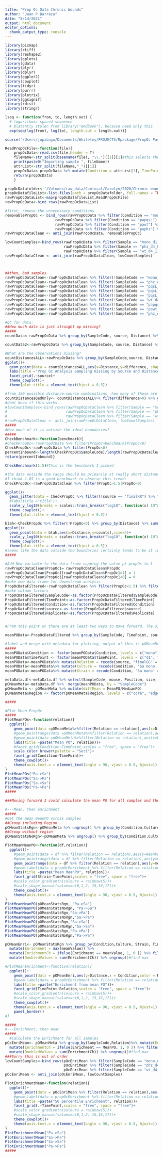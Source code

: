 ```yaml
---
title: "Prop Oc Data Chronic Wounds"
author: "Juan P Barraza"
date: "8/14/2021"
output: html_document
editor_options: 
  chunk_output_type: console
---
```


```r
library(pixmap)
library(rtiff)
library(reshape2)
library(gplots)
library(gdata)
library(plyr)
library(dplyr)
library(ggplot2)
library(cowplot)
library(tidyr)
library(purrr)
library(plotrix)
library(ggsignif)
library(rdist)
library(stringr)

lseq <- function(from, to, length.out) {
  # logarithmic spaced sequence
  # blatantly stolen from library("emdbook"), because need only this
  exp(seq(log(from), log(to), length.out = length.out))}

source('/Users/jupabago/Documents/Whiteley/PROJECTS/Rpackage/PropOc Package/R/PropOcFunctions2.0.R') 
```

```r
ReadPropOcFile<-function(file){
    propOcData<-read.csv(file,header = T)
    fileName<-str_split(basename(file), "\\.")[[1]][1]#this selects the base file name and removes the ".csv"
    print(paste0("Importing sample ", fileName))
    attrList<-str_split(fileName,"_")[[1]]
    propOcData<-propOcData %>% mutate(Condition = attrList[1], TimePoint = attrList[2], Replicate = attrList[3], SampleCode = fileName)
    return(propOcData)
    }

propOcDatafolder<-'/Volumes/raw_data/Confocal/Carolyn/2020/Chronic wounds/PropOc Data'
propOcDatafileList<-list.files(path = propOcDatafolder, full.names = TRUE)
rawPropOcDataList<-map(propOcDatafileList,ReadPropOcFile)
rawPropOcData<-bind_rows(rawPropOcDataList)
```
```r
#first, remove the unnecessary conditions
removablePropOc <- bind_rows(rawPropOcData %>% filter(Condition == "mono") %>% filter(!source == "finalRR"), #Pa in Sa mono culture
                       rawPropOcData %>% filter(Condition == "papqsL") %>% filter(!source == "finalGG"),#Sa in all Pa mono cultures
                       rawPropOcData %>% filter(Condition == "pawt") %>% filter(!source == "finalGG"),
                       rawPropOcData %>% filter(Condition == "paphz") %>% filter(!source == "finalGG"))
rawPropOcDataClean <- anti_join(rawPropOcData, removablePropOc)

lowCountSamples<-bind_rows(rawPropOcData %>% filter(Sample == "mono_d1_02"),
                           rawPropOcData %>% filter(Sample == "phz_d4_08"),
                           rawPropOcData %>% filter(Sample == "wt_d4_11") %>% filter(Source == "finalRG"))
rawPropOcDataClean <- anti_join(rawPropOcDataClean, lowCountSamples)



##then, bad samples
rawPropOcDataClean<-rawPropOcDataClean %>% filter(!SampleCode == "mono_d1_03")
rawPropOcDataClean<-rawPropOcDataClean %>% filter(!SampleCode == "phz_d4_14")
rawPropOcDataClean<-rawPropOcDataClean %>% filter(!SampleCode == "pqsL_d4_02")
rawPropOcDataClean<-rawPropOcDataClean %>% filter(!SampleCode == "pqsL_d4_04")
rawPropOcDataClean<-rawPropOcDataClean %>% filter(!SampleCode == "pqsL_d4_10")
rawPropOcDataClean<-rawPropOcDataClean %>% filter(!SampleCode == "wt_d4_07")
rawPropOcDataClean<-rawPropOcDataClean %>% filter(!SampleCode == "papqsL_d4_02")
rawPropOcDataClean<-rawPropOcDataClean %>% filter(!SampleCode == "pawt_d4_05")
rawPropOcDataClean<-rawPropOcDataClean %>% filter(!SampleCode == "phz_d4_06")

#QC for data:
##How much data is just straight up missing?
#####
countData<-rawPropOcData %>% group_by(SampleCode, source, Distance) %>% summarize(count = n()) %>% filter(count<1000) %>%ungroup() %>% summarise(MisingTotal = n()*1000-sum(count),TotalMedian = median(count), Mean = mean(count))

countData2<-rawPropOcData %>% group_by(SampleCode, source, Distance) %>% summarize(count = n()) %>% ungroup() %>%filter(count<1000) %>%ungroup() %>% group_by(SampleCode) %>% summarise(MisingTotal = n()*1000-sum(count),TotalMedian = median(count), Mean = mean(count), N = n()) %>% mutate(MissingPercent = MisingTotal/120000*100)

#What are the observations missing?
countDistancesALL<-rawPropOcData %>% group_by(SampleCode,source, Distance) %>% summarise(count = n()) %>% ungroup() %>%  mutate(difference = max(count)- count)
ggplot()+
  geom_point(data = countDistancesALL,aes(x=Distance,y=difference, shape = source, color = SampleCode),size=4)+
  labs(title ="Prop Oc Analysis Sampling missing by Source and Distance")+
  facet_grid(.~source)+
  theme_cowplot()+
  theme(plot.title = element_text(hjust = 0.5))

#from 120 possible distance-source combinations, how many of those are missing? 
countDistancesBadOnly<- countDistancesALL%>% filter(difference>0) %>% group_by(SampleCode) %>%  summarise(missingDistantes = n())
#dont know if this works
#lowCountSamples<-bind_rows(rawPropOcDataClean %>% filter(Sample == "mono_d1_02"),
#                           rawPropOcDataClean %>% filter(Sample == "phz_d4_08"),
#                           rawPropOcDataClean %>% filter(Sample == "wt_d4_11") %>% filter(Source == "finalRG"))
#rawPropOcDataClean <- anti_join(rawPropOcDataClean, lowCountSamples)
#####
#How much of it is outside the ideal boundaries?
#####
CheckBenchmark<-function(benchmark){
#CheckPropOc<-rawPropOcData %>% filter(PropOc>benchmark|PropOc<0)
CheckPropOc<-rawPropOcData %>% filter(PropOc<0)
percentInbound<-length(CheckPropOc$SampleCode)/length(rawPropOcDataClean$SampleCode)*100
return(percentInbound)}

CheckBenchmark(1.5)#This is the benchmark I picked

#the data outside the range should be primarily at really short distances, since this is where the calculation of voxels in the surrounding and sphere of potentially ocuppied space is the largest  
#I think 1.05 is a good benchmark to observe this trend:
CheckPropOc<-rawPropOcDataClean %>% filter(PropOc>1.5|PropOc<0) 

ggplot()+
  geom_jitter(data = CheckPropOc %>% filter(!source == "finalRR") %>% filter(!source == "finalGG") %>% filter(PropOc<1000),aes(x=Distance,y=PropOc, color = source ),size=2, height= .1)+
  #labs(title ="title")+
  scale_y_log10(breaks = scales::trans_breaks("log10", function(x) 10^x), labels = scales::trans_format("log10", scales::math_format(10^.x)))+
  theme_cowplot()+
  theme(plot.title = element_text(hjust = 0.5))

blah<-CheckPropOc %>% filter(!PropOc<0) %>% group_by(Distance) %>% summarise(counts = n())
ggplot()+
  geom_point(data = blah,aes(x=Distance,y=counts),size=4)+
  scale_y_log10(breaks = scales::trans_breaks("log10", function(x) 10^x), labels = scales::trans_format("log10", scales::math_format(10^.x)))+
  theme_cowplot()+
  theme(plot.title = element_text(hjust = 0.5))
#seems like the data outside the boundaries certainly tends to be at low distances, but the values themselves increase with distance
#####
```
```r

#Add New variable to the data frame capping the value pf propOc to 1
rawPropOcDataClean$PropOc1= rawPropOcDataClean$PropOc
rawPropOcDataClean$PropOc1[rawPropOcDataClean$PropOc1>1] = 1
rawPropOcDataClean$PropOc1[rawPropOcDataClean$PropOc1<0] = 0
#make new data frame for downstream analysis
PropOcDataFiltered<-rawPropOcDataClean %>% filter(PropOc<1.5) %>% filter(PropOc>=0)
#make column factors 
PropOcDataFiltered$SampleCode<-as.factor(PropOcDataFiltered$SampleCode)
PropOcDataFiltered$TimePoint<-as.factor(PropOcDataFiltered$TimePoint)
PropOcDataFiltered$Condition<-as.factor(PropOcDataFiltered$Condition)
PropOcDataFiltered$source<-as.factor(PropOcDataFiltered$source)
PropOcDataFiltered$Replicate<-as.factor(PropOcDataFiltered$Replicate)


#From this point on there are at least two ways to move forward. The simplest one is to get the mean, mode and variance in the data
```

```r
meanPOData<-PropOcDataFiltered %>% group_by(SampleCode, TimePoint, source, Distance, Condition) %>% summarise(MeanPO = mean(PropOc1), MedianPO = median(PropOc1), SDPO = sd(PropOc1), SEPO = std.error(PropOc1))

#label and merge with metadata for plotting, output of this is pOMeanMeta dataframe used for plots
#####
meanPOData$Condition <- factor(meanPOData$Condition, levels = c("mono", "pawt","papqsL", "paphz", "wt", "pqsL", "phz"),labels = c('Sa mono', 'Pa wt mono','pqsL mono','phz mono','wt co', 'pqsL co', 'phz co'))
meanPOData$TimePoint <- factor(meanPOData$TimePoint, levels = c("d1", "d4"),labels = c('Day 1','Day 4'))
meanPOData<-meanPOData%>% mutate(Relation = recode(source, "finalGG" = "Pa->Pa","finalRG" = "Sa->Pa","finalRR" = "Sa->Sa","finalGR" = "Pa->Sa"))
meanPOData<-meanPOData%>% mutate(Culture = recode(Condition, 'Sa mono' = "mono", 'Pa wt mono' = "mono",'pqsL mono'= "mono",'phz mono'= "mono",'wt co'= "co", 'pqsL co'= "co", 'phz co'= "co"))
meanPOData<-meanPOData%>% mutate(Strain = recode(Condition, 'Sa mono' = "Sa", 'Pa wt mono' = "wt",'pqsL mono'= "pqsL",'phz mono'= "phz",'wt co'= "wt", 'pqsL co'= "pqsL", 'phz co'= "phz"))

metaData.df<-metaData.df %>% select(SampleCode, mouse, Position, size, Region, Zdim, xyDim,xySize)
pOMeanMeta<-metaData.df %>%  merge(meanPOData, by = "SampleCode")
pOMeanMeta <- pOMeanMeta %>% mutate(diffMean = MeanPO/MedianPO)
pOMeanMeta$Region <- factor(pOMeanMeta$Region, levels = c("core", "edge",""))

#####

#Plot Mean PropOc
#####
PlotMeanPOs<-function(relation){
  ggplot()+
    geom_point(data =pOMeanMeta%>%filter(Relation == relation),aes(x=Distance,y=MeanPO,color = Region),size=2)+
    #geom_pointrange(data =pOMeanMeta%>%filter(Relation == relation),aes(x=Distance,y=MeanPO,  ymax = MeanPO+SDPO,ymin = MeanPO-SDPO,color =Condition, shape = "Mean"),size=1)+
    #geom_point(data =pOMeanMeta%>%filter(Relation == relation),aes(x=Distance,y = MedianPO,color = "Median"),size=2)+
    labs(title =paste("Mean PO", relation))+
    #facet_grid(Condition~TimePoint,scales = "free", space = "free")+
    scale_color_brewer(palette = "Set1")+
    facet_grid(Condition~TimePoint)+
    theme_cowplot()+
    theme(axis.text.x = element_text(angle = 90, vjust = 0.5, hjust=1),plot.title = element_text(hjust = 0.5))
}
PlotMeanPOs("Pa->Sa")
PlotMeanPOs("Sa->Pa")
PlotMeanPOs("Sa->Sa")
PlotMeanPOs("Pa->Pa")
#####

###Moving forward I could calculate the mean PO for all samples and then get the enrichment from there or calculate the enrichment and then get mean enrichment for all samples. I'll do the former first:

#---Mean, then enrichment
#####
#Get the mean meanPO across samples
##Group including Region
pOMeanStatsRgn<-pOMeanMeta %>% ungroup() %>% group_by(Condition,Culture,Strain,TimePoint, Distance, Relation, Region) %>% summarize(meanValue = mean(MeanPO), sdValue = sd(MeanPO), medianValue = median(MeanPO))
##Group without region
pOMeanStatsNoRgn<-pOMeanMeta %>% ungroup() %>% group_by(Condition,Culture,Strain,TimePoint, Distance, Relation) %>% summarize(meanValue = mean(MeanPO), sdValue = sd(MeanPO), medianValue = median(MeanPO))

PlotMeanMeanPO<-function(df,relation){
  ggplot()+
    #geom_point(data = df %>% filter(Relation == relation),aes(y=meanValue,x = Distance,shape = Region,  color =Condition),size=2)+
    #geom_pointrange(data = df %>% filter(Relation == relation),aes(y=meanValue,ymax=meanValue+sdValue,ymin=meanValue-sdValue,x = Distance,shape = Region,  color =Condition))+
    geom_pointrange(data = df %>% filter(Relation == relation),aes(y=meanValue,ymax=meanValue+sdValue,ymin=meanValue-sdValue,x = Distance,color =Culture, shape = Region), position = position_dodge(width = .5))+
    #geom_label(data = propOcEnrichment %>% filter(Relation == relation),aes(y=30, x = Sample, label = Value),size=2)+
    labs(title =paste("Mean MeanPO", relation))+
    facet_grid(Strain~TimePoint,scales = "free", space = "free")+
    #scale_color_gradientn(colours = rainbow(5))+
    #scale_shape_manual(values=c(0,1,2, 15,16,17))+
    theme_cowplot()+
    theme(axis.text.x = element_text(angle = 90, vjust = 0.5, hjust=1),plot.title = element_text(hjust = 0.5))
}
PlotMeanMeanPO(pOMeanStatsRgn, "Pa->Sa")
PlotMeanMeanPO(pOMeanStatsNoRgn, "Pa->Sa")
PlotMeanMeanPO(pOMeanStatsRgn,"Sa->Pa")
PlotMeanMeanPO(pOMeanStatsNoRgn,"Sa->Pa")
PlotMeanMeanPO(pOMeanStatsRgn,"Sa->Sa")
PlotMeanMeanPO(pOMeanStatsNoRgn,"Sa->Sa")
PlotMeanMeanPO(pOMeanStatsRgn,"Pa->Pa")
PlotMeanMeanPO(pOMeanStatsNoRgn,"Pa->Pa")

pOMeanEnri<- pOMeanStatsRgn %>% group_by(Condition,Culture, Strain, TimePoint,Relation, Region)%>% 
  mutate(Enrichment = max(meanValue)) %>%
  mutate(EnrichmentCh = ifelse(Enrichment == meanValue, 1, 0 )) %>% filter(EnrichmentCh==1) %>% 
  mutate(DoubledValues = sum(EnrichmentCh)) %>% ungroup()#find max

#PlotMeanEnrichment<-function(relation){
  ggplot()+
    geom_point(data = pOMeanEnri,aes(y=Distance,x = Condition,color = Region),position = position_dodge(width = .5),size=2)+
    #geom_label(data = propOcEnrichment %>% filter(Relation == relation),aes(y=30, x = Sample, label = Value),size=2)+
    labs(title =paste("Enrichment from mean PO"))+
    facet_grid(TimePoint~Relation,scales = "free", space = "free")+
    #scale_color_gradientn(colours = rainbow(5))+
    #scale_shape_manual(values=c(0,1,2, 15,16,17))+
    theme_cowplot()+
    theme(axis.text.x = element_text(angle = 90, vjust = 0.5, hjust=1),plot.title = element_text(hjust = 0.5))+
    panel_border() 
#}

#####
#---Enrichment, then mean
#####
  #Calculate the Enrichment for all samples
pOcEnriMean<- pOMeanMeta %>% group_by(SampleCode,Relation)%>% mutate(Enrichment = max(MeanPO)) %>%
  mutate(EnrichmentCh = ifelse(Enrichment == MeanPO, 1, 0 )) %>% filter(EnrichmentCh==1) %>% 
  mutate(DoubledValues = sum(EnrichmentCh)) %>% ungroup()#find max
###Sorry this is out of order
lowCountSamples<-bind_rows(pOcEnriMean %>% filter(SampleCode == "mono_d1_02"),
                           pOcEnriMean %>% filter(SampleCode == "phz_d4_08"),
                           pOcEnriMean %>% filter(SampleCode == "wt_d4_11") %>% filter(source == "finalRG"))
pOcEnriMean <- anti_join(pOcEnriMean, lowCountSamples)

PlotEnrichmentMean<-function(relation){
  ggplot()+
    geom_point(data = pOcEnriMean %>% filter(Relation == relation),aes(y=MeanPO,x = SampleCode,shape = Region,  color =Condition),size=2)+
    #geom_label(data = propOcEnrichment %>% filter(Relation == relation),aes(y=30, x = Sample, label = Value),size=2)+
    labs(title =paste("50 percentile Enrichment", relation))+
    facet_grid(.~TimePoint,scales = "free", space = "free")+
    #scale_color_gradientn(colours = rainbow(5))+
    #scale_shape_manual(values=c(0,1,2, 15,16,17))+
    theme_cowplot()+
    theme(axis.text.x = element_text(angle = 90, vjust = 0.5, hjust=1),plot.title = element_text(hjust = 0.5))
}
PlotEnrichmentMean("Pa->Sa")
PlotEnrichmentMean("Sa->Pa")
PlotEnrichmentMean("Sa->Sa")
PlotEnrichmentMean("Pa->Pa")
#####
```
